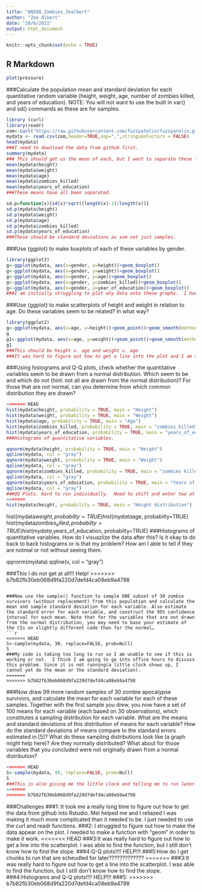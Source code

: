 ```yaml
--- 
title: "AN588_Zombies_Zealbert"
author: "Zoe Albert"
date: "10/6/2021"  
output: html_document
---
```

```r
knitr::opts_chunk$set(echo = TRUE)
``` 
## R Markdown 
```r
plot(pressure)
```

###Calculate the population mean and standard deviation for each quantitative random variable (height, weight, age, number of zombies killed, and years of education). NOTE: You will not want to use the built in var() and sd() commands as these are for samples.
```r
library (curl)
library(readr)
zom<-curl("https://raw.githubusercontent.com/fuzzyatelin/fuzzyatelin.github.io/master/AN588_Fall21/zombies.csv")
mydata <- read.csv(zom,header=TRUE,sep=",",stringsAsFactors = FALSE)
head(mydata)
###I need to download the data from github first.
summary(mydata)
### This should get us the mean of each, but I want to separate these further.
mean(mydata$height)
mean(mydata$weight)
mean(mydata$age)
mean(mydata$zombies_killed)
mean(mydata$years_of_education)
###These means have all been separated. 

sd.p=function(x){sd(x)*sqrt((length(x)-1)/length(x))}
sd.p(mydata$height)
sd.p(mydata$weight)
sd.p(mydata$age)
sd.p(mydata$zombies_killed)
sd.p(mydata$years_of_education)
###These should be standard deviations as sum not just samples. 
```

###Use {ggplot} to make boxplots of each of these variables by gender.
```r
library(ggplot2)
g<-ggplot(mydata, aes(x=gender, y=height))+geom_boxplot()
g<-ggplot(mydata, aes(x=gender, y=weight))+geom_boxplot()
g<-ggplot(mydata, aes(x=gender, y=age))+geom_boxplot()
g<-ggplot(mydata, aes(x=gender, y=zombies_killed))+geom_boxplot()
g<-ggplot(mydata, aes(x=gender, y=year_of_education))+geom_boxplot()
###I am initially struggling to plot any data onto these graphs.  I have figured out how to make the x and y axes though. In order to make the actual box, we needed to call the function. 
```

###Use {ggplot} to make scatterplots of height and weight in relation to age. Do these variables seem to be related? In what way?
```r
library(ggplot2)
g<-ggplot(mydata, aes(x=age, y=height))+geom_point()+geom_smooth(method=lm,formula=y~x, se=FALSE, linetype="dashed",color="darkred")
g
g1<-ggplot(mydata, aes(x=age, y=weight))+geom_point()+geom_smooth(method=lm,formula=y~x, se=FALSE, linetype="dashed", color="darkred")
g1
###This should be height v. age and weight v. age.
###It was hard to figure out how to get a line into the plot and I am still not sure that I was able to for the second one.  But, I can see that both have a postie correlation. I would like to be able to say more about that.  How do I get the slope of the line/plot?
```

###Using histograms and Q-Q plots, check whether the quantitative variables seem to be drawn from a normal distribution. Which seem to be and which do not (hint: not all are drawn from the normal distribution)? For those that are not normal, can you determine from which common distribution they are drawn?
```r
<<<<<<< HEAD
hist(mydata$height, probability = TRUE, main = "Height")
hist(mydata$weight, probability = TRUE, main = "Weight")
hist(mydata$age, probability = TRUE, main = "Age")
hist(mydata$zombies_killed, probability = TRUE, main = "zombies_killed")
hist(mydata$years_of_education, probability = TRUE, main = "years_of_education")
###Histograms of quantitative variables.
```

```r
qqnorm(mydata$height, probability = TRUE, main = "Height")
qqline(mydata, col = "gray")
qqnorm(mydata$weight, probability = TRUE, main = "Weight")
qqline(mydata, col = "gray")
qqnorm(mydata$zombies_killed, probability = TRUE, main = "zombies killed")
qqline(mydata, col = "gray")
qqnorm(mydata$years_of_education, probability = TRUE, main = "Years of Education")
qqline(mydata, col = "gray")
###QQ Plots. Hard to run individually.  Need to shift and enter two at a time. Is there a better way?
=======
hist(mydata$height, probability = TRUE, main = "Height distribution")
```
hist(mydata$weight, probabilty=TRUE)
hist(mydata$age, probabilty=TRUE)
hist(mydata$zombies_killed, probabilty=TRUE)
hist(mydata$,years_of_education, probabilty=TRUE)
###Histograms of quantitative variables.  How do I visuazlize the data after this?  Is it okay to do back to back histograms or is that my problem?  How am I able to tell if they are notmal or not without seeing them.

qqnorm(mydata)
qqline(v, col = "gray")

###This I do not get at all!!! Help!
>>>>>>> b7b82fb30eb068d9fa220d7defd4ca08eb9a4798
```

###Now use the sample() function to sample ONE subset of 30 zombie survivors (without replacement) from this population and calculate the mean and sample standard deviation for each variable. Also estimate the standard error for each variable, and construct the 95% confidence interval for each mean. Note that for the variables that are not drawn from the normal distribution, you may need to base your estimate of the CIs on slightly different code than for the normal…
```r
<<<<<<< HEAD
S<-sample(mydata, 30, replace=FALSE, prob=Null)
S
###My code is taking too long to run so I am unable to see if this is working or not.  I think I am going to go into office hours to discuss this problem. Since it is not running(a little clock shows up, I cannot yet do the mean or the standard deviation).
=======
>>>>>>> b7b82fb30eb068d9fa220d7defd4ca08eb9a4798
```

###Now draw 99 more random samples of 30 zombie apocalypse survivors, and calculate the mean for each variable for each of these samples. Together with the first sample you drew, you now have a set of 100 means for each variable (each based on 30 observations), which constitutes a sampling distribution for each variable. What are the means and standard deviations of this distribution of means for each variable? How do the standard deviations of means compare to the standard errors estimated in [5]? What do these sampling distributions look like (a graph might help here)? Are they normally distributed? What about for those variables that you concluded were not originally drawn from a normal distribution?
```r
<<<<<<< HEAD
S<-sample(mydata, 99, replace=FALSE, prob=Null)
S
###This is also giving me the little clock and telling me to run later.  I will need to come back to this.  I am going to try logging off and back on. 
=======
>>>>>>> b7b82fb30eb068d9fa220d7defd4ca08eb9a4798
```
###Challenges
###1: It took me a really long time to figure out how to get the data from github into Rstudio.  Mel helped me and I reliazed I was making it much more complicated than it needed to be.  I just needed to use the curl and readr functions. 
###2: I struggled to figure out how to make the data appear on the plot.  I needed to make a function with "geom" in order to make it work.
<<<<<<< HEAD
###3:It was really hard to figure out how to get a line into the scatterplot.  I was able to find the function, but I still don't know how to find the slope. 
###4:Q-Q plots!!!! HELP!!! 
###5:How do I get chunks to run that are scheudled for later?????????????
=======
###3:It was really hard to figure out how to get a line into the scatterplot.  I was able to find the function, but I still don't know how to find the slope.
###4:Histograms and Q-Q plots!!!! HELP!!!
###5:
>>>>>>> b7b82fb30eb068d9fa220d7defd4ca08eb9a4798
